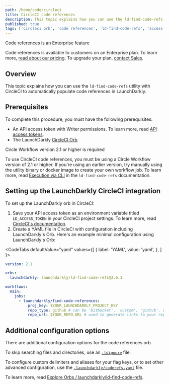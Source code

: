 ```yaml
---
path: /home/code/circleci
title: CircleCI code references
description: This topic explains how you can use the ld-find-code-refs utility with CircleCI to automatically populate code references in LaunchDarkly.
published: true
tags: ['circleci orb', 'code references', 'ld-find-code-refs', 'access token', 'enterprise']
---
```


<Callout intent="primary">
<CalloutTitle>Code references is an Enterprise feature</CalloutTitle>
<CalloutDescription>

Code references is available to customers on an Enterprise plan. To learn more, [read about our pricing](https://launchdarkly.com/pricing/). To upgrade your plan, [contact Sales](https://launchdarkly.com/contact-sales/).

</CalloutDescription>
</Callout>

## Overview

This topic explains how you can use the `ld-find-code-refs` utility with CircleCI to automatically populate code references in LaunchDarkly.

## Prerequisites

To complete this procedure, you must have the following prerequisites:

- An API access token with Writer permissions. To learn more, read [API access tokens](/home/account-security/api-access-tokens).
- The LaunchDarkly [CircleCI Orb](https://circleci.com/orbs/registry/orb/launchdarkly/ld-find-code-refs).

<Callout intent="info">
<CalloutTitle>Circle Workflow version 2.1 or higher is required</CalloutTitle>
<CalloutDescription>

To use CircleCI code references, you must be using a Circle Workflow version of 2.1 or higher. If you're using an earlier version, try manually using the utility binary or docker image to create your own workflow job. To learn more, read <a href="https://github.com/launchdarkly/ld-find-code-refs/tree/main/README.md#execution-via-cli">Execution via CLI</a> in the `ld-find-code-refs` documentation.

</CalloutDescription>
</Callout>

## Setting up the LaunchDarkly CircleCI integration

To set up the LaunchDarkly orb in CircleCI:

1. Save your API access token as an environment variable titled `LD_ACCESS_TOKEN` in your CircleCI project settings. To learn more, read [CircleCI's documentation](https://circleci.com/docs/2.0/env-vars/#setting-an-environment-variable-in-a-project).
2. Create a YAML file in CircleCI with configuration including LaunchDarkly's Orb.
   Here's an example minimal configuration using LaunchDarkly's Orb:

<CodeTabs
 defaultValue="yaml"
 values={[
   { label: 'YAML', value: 'yaml', },
 ]
}>
<CodeTabItem value="yaml">

```yaml
version: 2.1

orbs:
  launchdarkly: launchdarkly/ld-find-code-refs@2.6.1

workflows:
  main:
    jobs:
      - launchdarkly/find-code-references:
          proj_key: $YOUR_LAUNCHDARKLY_PROJECT_KEY
          repo_type: github # can be 'bitbucket', 'custom', 'github', or 'gitlab'
          repo_url: $YOUR_REPO_URL # used to generate links to your repository
```

</CodeTabItem>
</CodeTabs>

## Additional configuration options

There are additional configuration options for the code references orb.

To skip searching files and directories, use an [`.ldignore`](https://github.com/launchdarkly/ld-find-code-refs/blob/main/docs/CONFIGURATION.md#ignoring-files-and-directories) file.

To configure custom delimiters and aliases for your flag keys, or to set other advanced configuration, use the [`.launchdarkly/coderefs.yaml`](https://github.com/launchdarkly/ld-find-code-refs/blob/main/docs/CONFIGURATION.md#advanced-yaml-configuration) file.

To learn more, read [Explore Orbs / launchdarkly/ld-find-code-refs](https://ld.click/CircleCIOrbs).
